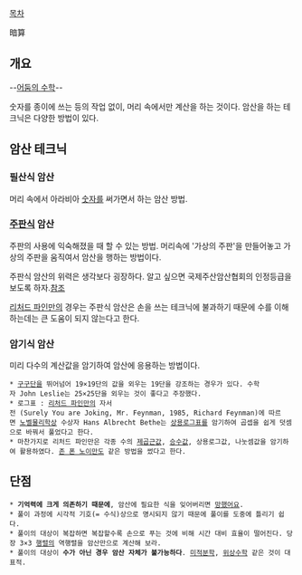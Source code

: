 [[목차]]

暗算

== 개요 ==
--[[어둠의 게임|어둠의 수학]]--

숫자를 종이에 쓰는 등의 작업 없이, 머리 속에서만 계산을 하는 것이다. 암산을 하는 테크닉은 다양한 방법이 있다.

== 암산 테크닉 ==
=== 필산식 암산 ===
머리 속에서 아라비아 [[숫자]]를 써가면서 하는 암산 방법.

=== [[주판]]식 암산 ===
주판의 사용에 익숙해졌을 때 할 수 있는 방법. 머리속에 '가상의 주판'을 만들어놓고 가상의 주판을 움직여서 암산을 행하는 방법이다.

주판식 암산의 위력은 생각보다 굉장하다. 알고 싶으면 국제주산암산협회의 인정등급을 보도록 하자.[http://www.abacus.or.kr/exam/examinfo.php 참조]

[[리처드 파인만]]의 경우는 주판식 암산은 손을 쓰는 테크닉에 불과하기 때문에 수를 이해하는데는 큰 도움이 되지 않는다고 한다.

=== 암기식 암산 ===
미리 다수의 계산값을 암기하여 암산에 응용하는 방법이다.

 * [[구구단]]을 뛰어넘어 19×19단의 값을 외우는 19단을 강조하는 경우가 있다. 수학자 John Leslie는 25×25단을 외우는 것이 좋다고 주장했다.
 * 로그표 : [[리처드 파인만]]의 자서전 (Surely You are Joking, Mr. Feynman, 1985, Richard Feynman)에 따르면 [[노벨물리학상]] 수상자 Hans Albrecht Bethe는 [[상용로그]]표를 암기하여 곱셉을 쉽게 덧셈으로 바꿔서 풀었다고 한다.
 * 마찬가지로 리처드 파인만은 각종 수의 [[제곱근]]값, [[지수|승수]]값, 상용로그값, 나눗셈값을 암기하여 활용하였다. [[존 폰 노이만]]도 같은 방법을 썼다고 한다.

== 단점 ==
 * '''기억력에 크게 의존하기 때문에''', 암산에 필요한 식을 잊어버리면 [[망했어요]].
 * 풀이 과정에 시각적 기호(= 수식)상으로 명시되지 않기 때문에 풀이를 도중에 틀리기 쉽다.
 * 풀이의 대상이 복잡하면 복잡할수록 손으로 푸는 것에 비해 시간 대비 효율이 떨어진다. 당장 3×3 [[행렬]]의 역행렬을 암산만으로 계산해 보라.
 * 풀이의 대상이 '''수가 아닌 경우 암산 자체가 불가능하다'''. [[미적분학]], [[위상수학]] 같은 것이 대표적. 
